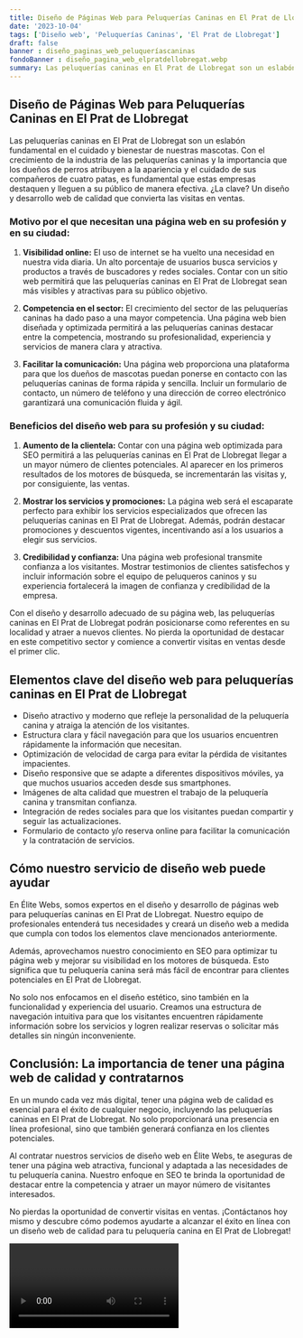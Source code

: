 ```yaml
---
title: Diseño de Páginas Web para Peluquerías Caninas en El Prat de Llobregat
date: '2023-10-04'
tags: ['Diseño web', 'Peluquerías Caninas', 'El Prat de Llobregat']
draft: false
banner : diseño_paginas_web_peluqueríascaninas
fondoBanner : diseño_pagina_web_elpratdellobregat.webp
summary: Las peluquerías caninas en El Prat de Llobregat son un eslabón fundamental en el cuidado y bienestar de nuestras mascotas. Con el crecimiento de la industria de las peluquerías caninas y la importancia que los dueños de perros atribuyen a la apariencia y el cuidado de sus compañeros de cuatro patas, es fundamental que estas empresas destaquen y lleguen a su público de manera efectiva. ¿La clave? Un diseño y desarrollo web de calidad que convierta las visitas en ventas.
---
```


## Diseño de Páginas Web para Peluquerías Caninas en El Prat de Llobregat

Las peluquerías caninas en El Prat de Llobregat son un eslabón fundamental en el cuidado y bienestar de nuestras mascotas. Con el crecimiento de la industria de las peluquerías caninas y la importancia que los dueños de perros atribuyen a la apariencia y el cuidado de sus compañeros de cuatro patas, es fundamental que estas empresas destaquen y lleguen a su público de manera efectiva. ¿La clave? Un diseño y desarrollo web de calidad que convierta las visitas en ventas.

### Motivo por el que necesitan una página web en su profesión y en su ciudad:

1. **Visibilidad online:** El uso de internet se ha vuelto una necesidad en nuestra vida diaria. Un alto porcentaje de usuarios busca servicios y productos a través de buscadores y redes sociales. Contar con un sitio web permitirá que las peluquerías caninas en El Prat de Llobregat sean más visibles y atractivas para su público objetivo.

2. **Competencia en el sector:** El crecimiento del sector de las peluquerías caninas ha dado paso a una mayor competencia. Una página web bien diseñada y optimizada permitirá a las peluquerías caninas destacar entre la competencia, mostrando su profesionalidad, experiencia y servicios de manera clara y atractiva.

3. **Facilitar la comunicación:** Una página web proporciona una plataforma para que los dueños de mascotas puedan ponerse en contacto con las peluquerías caninas de forma rápida y sencilla. Incluir un formulario de contacto, un número de teléfono y una dirección de correo electrónico garantizará una comunicación fluida y ágil.

### Beneficios del diseño web para su profesión y su ciudad:

1. **Aumento de la clientela:** Contar con una página web optimizada para SEO permitirá a las peluquerías caninas en El Prat de Llobregat llegar a un mayor número de clientes potenciales. Al aparecer en los primeros resultados de los motores de búsqueda, se incrementarán las visitas y, por consiguiente, las ventas.

2. **Mostrar los servicios y promociones:** La página web será el escaparate perfecto para exhibir los servicios especializados que ofrecen las peluquerías caninas en El Prat de Llobregat. Además, podrán destacar promociones y descuentos vigentes, incentivando así a los usuarios a elegir sus servicios.

3. **Credibilidad y confianza:** Una página web profesional transmite confianza a los visitantes. Mostrar testimonios de clientes satisfechos y incluir información sobre el equipo de peluqueros caninos y su experiencia fortalecerá la imagen de confianza y credibilidad de la empresa.

Con el diseño y desarrollo adecuado de su página web, las peluquerías caninas en El Prat de Llobregat podrán posicionarse como referentes en su localidad y atraer a nuevos clientes. No pierda la oportunidad de destacar en este competitivo sector y comience a convertir visitas en ventas desde el primer clic.

<GifSeo />

<Cta />

## Elementos clave del diseño web para peluquerías caninas en El Prat de Llobregat

- Diseño atractivo y moderno que refleje la personalidad de la peluquería canina y atraiga la atención de los visitantes.
- Estructura clara y fácil navegación para que los usuarios encuentren rápidamente la información que necesitan.
- Optimización de velocidad de carga para evitar la pérdida de visitantes impacientes.
- Diseño responsive que se adapte a diferentes dispositivos móviles, ya que muchos usuarios acceden desde sus smartphones.
- Imágenes de alta calidad que muestren el trabajo de la peluquería canina y transmitan confianza.
- Integración de redes sociales para que los visitantes puedan compartir y seguir las actualizaciones.
- Formulario de contacto y/o reserva online para facilitar la comunicación y la contratación de servicios.


## Cómo nuestro servicio de diseño web puede ayudar

En Élite Webs, somos expertos en el diseño y desarrollo de páginas web para peluquerías caninas en El Prat de Llobregat. Nuestro equipo de profesionales entenderá tus necesidades y creará un diseño web a medida que cumpla con todos los elementos clave mencionados anteriormente.

Además, aprovechamos nuestro conocimiento en SEO para optimizar tu página web y mejorar su visibilidad en los motores de búsqueda. Esto significa que tu peluquería canina será más fácil de encontrar para clientes potenciales en El Prat de Llobregat.

No solo nos enfocamos en el diseño estético, sino también en la funcionalidad y experiencia del usuario. Creamos una estructura de navegación intuitiva para que los visitantes encuentren rápidamente información sobre los servicios y logren realizar reservas o solicitar más detalles sin ningún inconveniente.

## Conclusión: La importancia de tener una página web de calidad y contratarnos

En un mundo cada vez más digital, tener una página web de calidad es esencial para el éxito de cualquier negocio, incluyendo las peluquerías caninas en El Prat de Llobregat. No solo proporcionará una presencia en línea profesional, sino que también generará confianza en los clientes potenciales.

Al contratar nuestros servicios de diseño web en Élite Webs, te aseguras de tener una página web atractiva, funcional y adaptada a las necesidades de tu peluquería canina. Nuestro enfoque en SEO te brinda la oportunidad de destacar entre la competencia y atraer un mayor número de visitantes interesados.

No pierdas la oportunidad de convertir visitas en ventas. ¡Contáctanos hoy mismo y descubre cómo podemos ayudarte a alcanzar el éxito en línea con un diseño web de calidad para tu peluquería canina en El Prat de Llobregat!

<Video />

<CtaBot job='Peluquerías Caninas' city='El Prat de Llobregat'/>

<Gmaps query='El Prat de Llobregat+españa+maps' />
